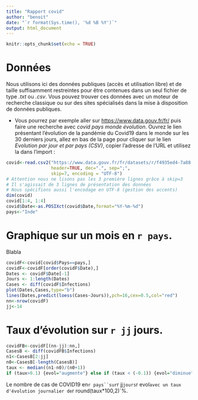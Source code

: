---
title: "Rapport covid"
author: "benoit"
date: "`r format(Sys.time(), '%d %B %Y')`"
output: html_document
---

```{r setup, include=FALSE}
knitr::opts_chunk$set(echo = TRUE)
```

# Données

 Nous utilisons ici des données publiques (accès et utilisation libre) et de taille suffisamment restreintes pour être contenues dans un seul fichier de type *.txt* ou *.csv*. Vous pouvez trouver ces données avec un moteur de recherche classique ou sur des sites spécialisés dans la mise à disposition de données publiques. 

-  Vous pourrez par exemple aller sur [https://www.data.gouv.fr/fr/](https://www.data.gouv.fr/fr/) puis faire une recherche avec *covid pays monde évolution*. Ouvrez le lien présentant l'évolution de la pandémie du Covid19 dans le monde sur les 30 derniers jours, allez en bas de la page pour cliquer sur le lien *Evolution par jour et par pays (CSV)*, copier l'adresse de l'URL et utilisez la dans l'import :

```{r Covid1, eval=TRUE, echo=TRUE}
covid<-read.csv2("https://www.data.gouv.fr/fr/datasets/r/f4935ed4-7a88-44e4-8f8a-33910a151d42" , 
                 header=TRUE, dec=".", sep=";", 
                 skip=7, encoding = "UTF-8")
# Attention nous ne lisons pas les 3 première lignes grâce à skip=3
# Il s'agissait de 3 lignes de présentation des données
# Nous spécifions aussi l'encodage en UTF-8 (gestion des accents)
dim(covid)
covid[1:4, 1:4]
covid$Date<-as.POSIXct(covid$Date,format="%Y-%m-%d")
pays<-"Inde"
```

# Graphique sur un mois en `r pays`.

Blabla

```{r covid2, eval=TRUE, echo=TRUE}
covidF<-covid[covid$Pays==pays,]
covidF<-covidF[order(covidF$Date),]
Dates <- covidF$Date[-1]
Jours <- 1:length(Dates)
Cases <- diff(covidF$Infections)
plot(Dates,Cases,type="b")
lines(Dates,predict(loess(Cases~Jours)),pch=16,cex=0.5,col="red")
nn<-nrow(covidF)
jj<-14
```


# Taux d'évolution sur `r jj` jours.

```{r covid3, eval=TRUE, echo=TRUE}
covidFB<-covidF[(nn-jj):nn,]
CasesB <- diff(covidFB$Infections)
n1<-CasesB[2:jj]
n0<-CasesB[-length(CasesB)]
taux <- median((n1-n0)/(n0+1))
if (taux>0.1) {evol="augmente"} else if (taux < (-0.1)) {evol="diminue"} else {evol="reste stable"}
```

Le nombre de cas de COVID19 en`r pays``sur `r jj` jours `r evol` avec un taux d'évolution journalier de `r round(taux*100,2)`%.

  